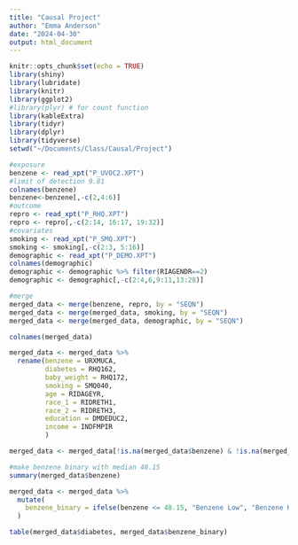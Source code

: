 ```yaml
---
title: "Causal Project"
author: "Emma Anderson"
date: "2024-04-30"
output: html_document
---
```


```r
knitr::opts_chunk$set(echo = TRUE)
library(shiny)
library(lubridate)
library(knitr)
library(ggplot2)
#library(plyr) # for count function
library(kableExtra)
library(tidyr)
library(dplyr)
library(tidyverse)
setwd("~/Documents/Class/Causal/Project")
```


```r
#exposure   
benzene <- read_xpt("P_UVOC2.XPT")
#limit of detection 9.81 
colnames(benzene)
benzene<-benzene[,-c(2,4:6)]
#outcome
repro <- read_xpt("P_RHQ.XPT")
repro <- repro[,-c(2:14, 16:17, 19:32)]
#covariates
smoking <- read_xpt("P_SMQ.XPT")
smoking <- smoking[,-c(2:3, 5:16)]
demographic <- read_xpt("P_DEMO.XPT")
colnames(demographic)
demographic <- demographic %>% filter(RIAGENDR==2)
demographic <- demographic[,-c(2:4,6,9:11,13:28)]

#merge 
merged_data <- merge(benzene, repro, by = "SEQN")
merged_data <- merge(merged_data, smoking, by = "SEQN")
merged_data <- merge(merged_data, demographic, by = "SEQN")

colnames(merged_data)

merged_data <- merged_data %>%
  rename(benzene = URXMUCA,
         diabetes = RHQ162, 
         baby_weight = RHQ172, 
         smoking = SMQ040, 
         age = RIDAGEYR, 
         race_1 = RIDRETH1, 
         race_2 = RIDRETH3, 
         education = DMDEDUC2, 
         income = INDFMPIR
         )

merged_data <- merged_data[!is.na(merged_data$benzene) & !is.na(merged_data$diabetes), ]

#make benzene binary with median 48.15
summary(merged_data$benzene)

merged_data <- merged_data %>% 
  mutate(
    benzene_binary = ifelse(benzene <= 48.15, "Benzene Low", "Benzene High")
  )

table(merged_data$diabetes, merged_data$benzene_binary)


```


```r

```


